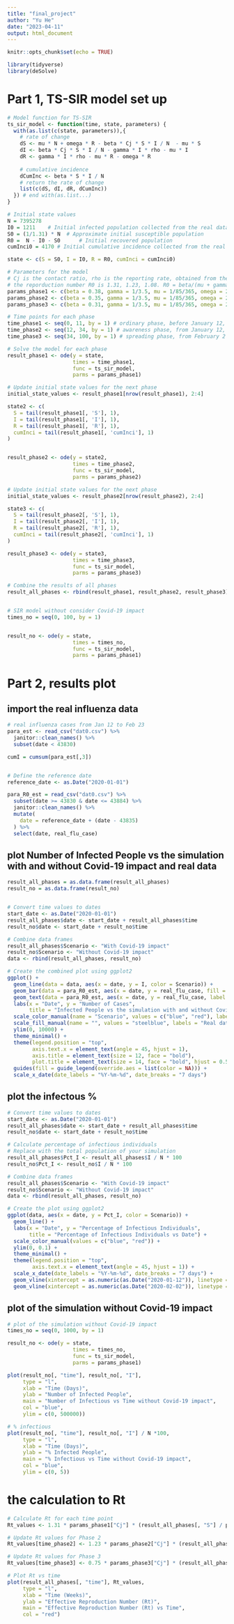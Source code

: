 ```yaml
---
title: "final_project"
author: "Yu He"
date: "2023-04-11"
output: html_document
---
```


```r
knitr::opts_chunk$set(echo = TRUE)
```

```r
library(tidyverse)
library(deSolve)
```


# Part 1, TS-SIR model set up
```r
# Model function for TS-SIR
ts_sir_model <- function(time, state, parameters) {
  with(as.list(c(state, parameters)),{
    # rate of change
    dS <- mu * N + omega * R - beta * Cj * S * I / N  - mu * S
    dI <- beta * Cj * S * I / N - gamma * I * rho - mu * I
    dR <- gamma * I * rho - mu * R - omega * R 
    
    # cumulative incidence
    dCumInc <- beta * S * I / N
    # return the rate of change
    list(c(dS, dI, dR, dCumInc))
  }) # end with(as.list...)
}

# Initial state values
N = 7395278 
I0 = 1211    # Initial infected population collected from the real data
S0 = (1/1.31) * N  # Approximate initial susceptible population
R0 =  N - I0 - S0      # Initial recovered population
cumInci0 = 4170	# Initial cumulative incidence collected from the real data

state <- c(S = S0, I = I0, R = R0, cumInci = cumInci0)

# Parameters for the model
# Cj is the contact ratio, rho is the reporting rate, obtained from the article's simulation.
# the reporduction number R0 is 1.31, 1.23, 1.08. R0 = beta/(mu + gamma). beta = R0 * (gamma + mu), 0.41
params_phase1 <- c(beta = 0.38, gamma = 1/3.5, mu = 1/85/365, omega = 2*pi/365, N = 7395278, Cj = 1, rho = 0.9)
params_phase2 <- c(beta = 0.35, gamma = 1/3.5, mu = 1/85/365, omega = 2*pi/365, N = 7395278, Cj = 0.73, rho = 0.8)  # Adjust Cj and rho for Phase 2
params_phase3 <- c(beta = 0.31, gamma = 1/3.5, mu = 1/85/365, omega = 2*pi/365, N = 7395278, Cj = 0.44, rho = 0.75)  # Adjust Cj and rho for Phase 3

# Time points for each phase
time_phase1 <- seq(0, 11, by = 1) # ordinary phase, before January 12, 2020
time_phase2 <- seq(12, 34, by = 1) # awareness phase, from January 12, 2020 to February 2, 2020
time_phase3 <- seq(34, 100, by = 1) # spreading phase, from February 2 , 2020 to February 23, 2020

# Solve the model for each phase
result_phase1 <- ode(y = state,
                     times = time_phase1,
                     func = ts_sir_model,
                     parms = params_phase1)

# Update initial state values for the next phase
initial_state_values <- result_phase1[nrow(result_phase1), 2:4]

state2 <- c(
  S = tail(result_phase1[, 'S'], 1),
  I = tail(result_phase1[, 'I'], 1),
  R = tail(result_phase1[, 'R'], 1),
  cumInci = tail(result_phase1[, 'cumInci'], 1)
)


result_phase2 <- ode(y = state2,
                     times = time_phase2,
                     func = ts_sir_model,
                     parms = params_phase2)

# Update initial state values for the next phase
initial_state_values <- result_phase2[nrow(result_phase2), 2:4]

state3 <- c(
  S = tail(result_phase2[, 'S'], 1),
  I = tail(result_phase2[, 'I'], 1),
  R = tail(result_phase2[, 'R'], 1),
  cumInci = tail(result_phase2[, 'cumInci'], 1)
)

result_phase3 <- ode(y = state3,
                     times = time_phase3,
                     func = ts_sir_model,
                     parms = params_phase3)

# Combine the results of all phases
result_all_phases <- rbind(result_phase1, result_phase2, result_phase3)


# SIR model without consider Covid-19 impact
times_no = seq(0, 100, by = 1)


result_no <- ode(y = state,
                     times = times_no,
                     func = ts_sir_model,
                     parms = params_phase1)


```


# Part 2, results plot 
## import the real influenza data
```r
# real influenza cases from Jan 12 to Feb 23
para_est <- read_csv("dat0.csv") %>% 
  janitor::clean_names() %>% 
  subset(date < 43830) 

cumI = cumsum(para_est[,3])


# Define the reference date
reference_date <- as.Date("2020-01-01")

para_R0_est = read_csv("dat0.csv") %>% 
  subset(date >= 43830 & date <= 43884) %>%
  janitor::clean_names() %>% 
  mutate(
    date = reference_date + (date - 43835)
  ) %>% 
  select(date, real_flu_case)

```


## plot Number of Infected People vs the simulation with and without Covid-19 impact and real data
```r
result_all_phases = as.data.frame(result_all_phases)
result_no = as.data.frame(result_no)


# Convert time values to dates
start_date <- as.Date("2020-01-01")
result_all_phases$date <- start_date + result_all_phases$time
result_no$date <- start_date + result_no$time

# Combine data frames
result_all_phases$Scenario <- "With Covid-19 impact"
result_no$Scenario <- "Without Covid-19 impact"
data <- rbind(result_all_phases, result_no)

# Create the combined plot using ggplot2
ggplot() +
  geom_line(data = data, aes(x = date, y = I, color = Scenario)) +
  geom_bar(data = para_R0_est, aes(x = date, y = real_flu_case, fill = "Real data"), stat = "identity", alpha = 0.5, inherit.aes = FALSE) +
  geom_text(data = para_R0_est, aes(x = date, y = real_flu_case, label = real_flu_case), vjust = -0.5, size = 3.5, inherit.aes = FALSE) +
  labs(x = "Date", y = "Number of Cases",
       title = "Infected People vs the simulation with and without Covid-19 impact and real data") +
  scale_color_manual(name = "Scenario", values = c("blue", "red"), labels = c("With Covid-19 impact", "Without Covid-19 impact")) +
  scale_fill_manual(name = "", values = "steelblue", labels = "Real data") +
  ylim(0, 10000) +
  theme_minimal() +
  theme(legend.position = "top",
        axis.text.x = element_text(angle = 45, hjust = 1),
        axis.title = element_text(size = 12, face = "bold"),
        plot.title = element_text(size = 14, face = "bold", hjust = 0.5)) +
  guides(fill = guide_legend(override.aes = list(color = NA))) +
  scale_x_date(date_labels = "%Y-%m-%d", date_breaks = "7 days")

```


## plot the infectous %

```r
# Convert time values to dates
start_date <- as.Date("2020-01-01")
result_all_phases$date <- start_date + result_all_phases$time
result_no$date <- start_date + result_no$time

# Calculate percentage of infectious individuals
# Replace with the total population of your simulation
result_all_phases$Pct_I <- result_all_phases$I / N * 100
result_no$Pct_I <- result_no$I / N * 100

# Combine data frames
result_all_phases$Scenario <- "With Covid-19 impact"
result_no$Scenario <- "Without Covid-19 impact"
data <- rbind(result_all_phases, result_no)

# Create the plot using ggplot2
ggplot(data, aes(x = date, y = Pct_I, color = Scenario)) +
  geom_line() +
  labs(x = "Date", y = "Percentage of Infectious Individuals",
       title = "Percentage of Infectious Individuals vs Date") +
  scale_color_manual(values = c("blue", "red")) +
  ylim(0, 0.1) +
  theme_minimal() +
  theme(legend.position = "top",
        axis.text.x = element_text(angle = 45, hjust = 1)) +
  scale_x_date(date_labels = "%Y-%m-%d", date_breaks = "7 days") +
  geom_vline(xintercept = as.numeric(as.Date("2020-01-12")), linetype = "dashed", color = "grey") +
  geom_vline(xintercept = as.numeric(as.Date("2020-02-02")), linetype = "dashed", color = "grey")
```


## plot of the simulation without Covid-19 impact
```r
# plot of the simulation without Covid-19 impact
times_no = seq(0, 1000, by = 1)

result_no <- ode(y = state,
                     times = times_no,
                     func = ts_sir_model,
                     parms = params_phase1)

plot(result_no[, "time"], result_no[, "I"],
     type = "l",
     xlab = "Time (Days)",
     ylab = "Number of Infected People",
     main = "Number of Infectious vs Time without Covid-19 impact",
     col = "blue",
     ylim = c(0, 500000))

# % infectious
plot(result_no[, "time"], result_no[, "I"] / N *100,
     type = "l",
     xlab = "Time (Days)",
     ylab = "% Infected People",
     main = "% Infectious vs Time without Covid-19 impact",
     col = "blue",
     ylim = c(0, 5))
```



# the calculation to Rt
```r
# Calculate Rt for each time point
Rt_values <- 1.31 * params_phase1["Cj"] * (result_all_phases[, "S"] / params_phase1["N"])

# Update Rt values for Phase 2
Rt_values[time_phase2] <- 1.23 * params_phase2["Cj"] * (result_all_phases[time_phase2, "S"] / params_phase2["N"])

# Update Rt values for Phase 3
Rt_values[time_phase3] <- 0.75 * params_phase3["Cj"] * (result_all_phases[time_phase3, "S"] / params_phase3["N"])

# Plot Rt vs time
plot(result_all_phases[, "time"], Rt_values,
     type = "l",
     xlab = "Time (Weeks)",
     ylab = "Effective Reproduction Number (Rt)",
     main = "Effective Reproduction Number (Rt) vs Time",
     col = "red")

```









